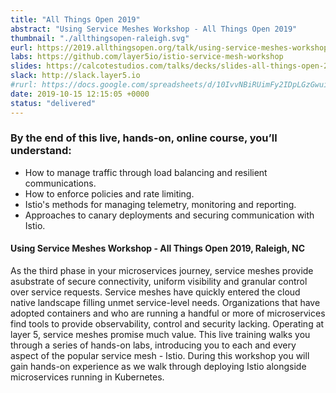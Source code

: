 ---
title: "All Things Open 2019"
abstract: "Using Service Meshes Workshop - All Things Open 2019"
thumbnail: "./allthingsopen-raleigh.svg"
eurl: https://2019.allthingsopen.org/talk/using-service-meshes-workshop-extended-session/
labs: https://github.com/layer5io/istio-service-mesh-workshop
slides: https://calcotestudios.com/talks/decks/slides-all-things-open-2019-using-service-meshes-workshop.html
slack: http://slack.layer5.io
#rurl: https://docs.google.com/spreadsheets/d/10IvvNBiRUimFy2IDpLGzGwuiiVl3vFstN7Bx8fJDB0c/edit?usp=sharing
date: 2019-10-15 12:15:05 +0000
status: "delivered"
---

### By the end of this live, hands-on, online course, you’ll understand:

- How to manage traffic through load balancing and resilient communications.
- How to enforce policies and rate limiting.
- Istio's methods for managing telemetry, monitoring and reporting.
- Approaches to canary deployments and securing communication with Istio.

#### Using Service Meshes Workshop - All Things Open 2019, Raleigh, NC

As the third phase in your microservices journey, service meshes provide asubstrate of secure connectivity, uniform visibility and granular control over service requests. Service meshes have quickly entered the cloud native landscape filling unmet service-level needs. Organizations that have adopted containers and who are running a handful or more of microservices find tools to provide observability, control and security lacking. Operating at layer 5, service meshes promise much value. This live training walks you through a series of hands-on labs, introducing you to each and every aspect of the popular service mesh - Istio. During this workshop you will gain hands-on experience as we walk through deploying Istio alongside microservices running in Kubernetes.
